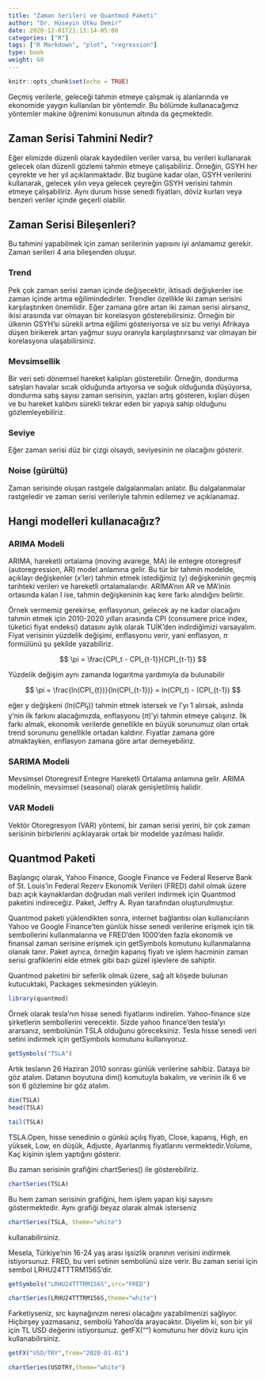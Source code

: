 ```yaml
---
title: "Zaman Serileri ve Quantmod Paketi"
author: "Dr. Hüseyin Utku Demir"
date: 2020-12-01T21:13:14-05:00
categories: ["R"]
tags: ["R Markdown", "plot", "regression"]
type: book
weight: 60
---
```


```r
knitr::opts_chunk$set(echo = TRUE)
```

Geçmiş verilerle, geleceği tahmin etmeye çalışmak iş alanlarında ve ekonomide yaygın kullanılan bir yöntemdir. Bu bölümde kullanacağımız yöntemler makine öğrenimi konusunun altında da geçmektedir.

## Zaman Serisi Tahmini Nedir?

Eğer elimizde düzenli olarak kaydedilen veriler varsa, bu verileri kullanarak gelecek olan düzenli gözlemi tahmin etmeye çalışabiliriz. Örneğin, GSYH her çeyrekte ve her yıl açıklanmaktadır. Biz bugüne kadar olan, GSYH verilerini kullanarak, gelecek yılın veya gelecek çeyreğin GSYH verisini tahmin etmeye çalışabiliriz. Aynı durum hisse senedi fiyatları, döviz kurları veya benzeri veriler içinde geçerli olabilir.

## Zaman Serisi Bileşenleri?

Bu tahmini yapabilmek için zaman serilerinin yapısını iyi anlamamız gerekir. Zaman serileri 4 ana bileşenden oluşur.

### Trend

Pek çok zaman serisi zaman içinde değişecektir, iktisadi değişkenler ise zaman içinde artma eğilimindedirler. Trendler özellikle iki zaman serisini karşılaştırıken önemlidir. Eğer zamana göre artan iki zaman serisi alırsanız, ikisi arasında var olmayan bir korelasyon gösterebilirsiniz. Örneğin bir ülkenin GSYH'si sürekli artma eğilimi gösteriyorsa ve siz bu veriyi Afrikaya düşen birikerek artan yağmur suyu oranıyla karşılaştırırsanız var olmayan bir korelasyona ulaşabilirsiniz. 

### Mevsimsellik

Bir veri seti dönemsel hareket kalıpları gösterebilir. Örneğin, dondurma satışları havalar sıcak olduğunda artıyorsa ve soğuk olduğunda düşüyorsa, dondurma satış sayısı zaman serisinin, yazları artış gösteren, kışları düşen ve bu hareket kalıbını sürekli tekrar eden bir yapıya sahip olduğunu gözlemleyebiliriz.

### Seviye

Eğer zaman serisi düz bir çizgi olsaydı, seviyesinin ne olacağını gösterir.

### Noise (gürültü)

Zaman serisinde oluşan rastgele dalgalanmaları anlatır. Bu dalgalanmalar rastgeledir ve zaman serisi verileriyle tahmin edilemez ve açıklanamaz.

## Hangi modelleri kullanacağız?

### ARIMA Modeli

ARIMA, hareketli ortalama (moving avarege, MA) ile entegre otoregresif (autoregression, AR) model anlamına gelir. Bu tür bir tahmin modelde, açıklayı değişkenler (x'ler) tahmin etmek istediğimiz (y) değişkeninin geçmiş tarihteki verileri ve hareketli ortalamalarıdır. ARIMA'nın AR ve MA'inin ortasında kalan I ise, tahmin değişkeninin kaç kere farkı alındığını belirtir. 

Örnek vermemiz gerekirse, enflasyonun, gelecek ay ne kadar olacağını tahmin etmek için 2010-2020 yılları arasında CPI (consumere price index, tüketici fiyat endeksi) datasını aylık olarak TUİK'den indirdiğimizi varsayalım. Fiyat verisinin yüzdelik değişimi, enflasyonu verir, yani enflasyon, $\pi$ formülünü şu şekilde yazabiliriz.

$$
\pi = \frac{CPI_t - CPI_{t-1}}{CPI_{t-1}}
$$

Yüzdelik değişim aynı zamanda logaritma yardımıyla da bulunabilir

$$
\pi = \frac{ln(CPI_{t})}{ln(CPI_{t-1})} = ln(CPI_t) - (CPI_{t-1})
$$

eğer y değişkeni ($ln(CPI_{t})$) tahmin etmek istersek ve I'yı 1 alırsak, aslında y'nin ilk farkını alacağımızda, enflasyonu ($\pi$)'yi tahmin etmeye çalışırız. İlk farkı almak, ekonomik verilerde genellikle en büyük sorunumuz olan ortak trend sorununu genellikle ortadan kaldırır. Fiyatlar zamana göre atmaktayken, enflasyon zamana göre artar demeyebiliriz. 

### SARIMA Modeli

Mevsimsel Otoregresif Entegre Hareketli Ortalama anlamına gelir. ARIMA modelinin, mevsimsel (seasonal) olarak genişletilmiş halidir. 

### VAR Modeli

Vektör Otoregresyon (VAR) yöntemi, bir zaman serisi yerini, bir çok zaman serisinin birbirlerini açıklayarak ortak bir modelde yazılması halidir.


## Quantmod Paketi

Başlangıç olarak, Yahoo Finance, Google Finance ve Federal Reserve Bank of St. Louis'in Federal Rezerv Ekonomik Verileri (FRED) dahil olmak üzere bazı açık kaynaklardan doğrudan mali verileri indirmek için Quantmod paketini indireceğiz. Paket, Jeffry A. Ryan tarafından oluşturulmuştur.

Quantmod paketi yüklendikten sonra, internet bağlantısı olan kullanıcıların Yahoo ve Google Finance'ten günlük hisse senedi verilerine erişmek için tik sembollerini kullanmalarına ve FRED'den 1000'den fazla ekonomik ve finansal zaman serisine erişmek için getSymbols komutunu kullanmalarına olanak tanır. Paket ayrıca, örneğin kapanış fiyatı ve işlem hacminin zaman serisi grafiklerini elde etmek gibi bazı güzel işlevlere de sahiptir. 

Quantmod paketini bir seferlik olmak üzere, sağ alt köşede bulunan kutucuktaki, Packages sekmesinden yükleyin.


```r
library(quantmod)
```

Örnek olarak tesla'nın hisse senedi fiyatlarını indirelim. Yahoo-finance size şirketlerin sembollerini verecektir. Sizde yahoo finance'den tesla'yı ararsanız, sembolünün TSLA olduğunu göreceksiniz. Tesla hisse senedi veri setini indirmek için getSymbols komutunu kullanıyoruz.

```r
getSymbols("TSLA")
```

Artık teslanın 26 Haziran 2010 sonrası günlük verilerine sahibiz. Dataya bir göz atalım. Datanın boyutuna dim() komutuyla bakalım, ve verinin ilk 6  ve son 6 gözlemine bir göz atalım.

```r
dim(TSLA)
head(TSLA)
```

```r
tail(TSLA)
```

TSLA.Open, hisse senedinin o günkü açılış fiyatı, Close, kapanış, High, en yüksek, Low, en düşük, Adjuste, Ayarlanmış fiyatlarını vermektedir.Volume, Kaç kişinin işlem yaptığını gösterir.

Bu zaman serisinin grafiğini chartSeries() ile gösterebiliriz.

```r
chartSeries(TSLA)
```


Bu hem zaman serisinin grafiğini, hem işlem yapan kişi sayısını göstermektedir. Aynı grafiği beyaz olarak almak isterseniz

```r
chartSeries(TSLA, theme="white")
```

kullanabilirsiniz.

Mesela, Türkiye'nin 16-24 yaş arası işsizlik oranının verisini indirmek istiyorsunuz. FRED, bu veri setinin sembolünü size verir. Bu zaman serisi için sembol LRHU24TTTRM156S'dir.

```r
getSymbols("LRHU24TTTRM156S",src="FRED")
```

```r
chartSeries(LRHU24TTTRM156S,theme="white") 
```

Farketiyseniz, src kaynağınızın neresi olacağını yazabilmenizi sağlıyor. Hiçbirşey yazmasanız, sembolü Yahoo'da arayacaktır. Diyelim ki, son bir yıl için TL USD değerini istiyorsunuz. getFX("") komutunu her döviz kuru için kullanabilirsiniz.

```r
getFX("USD/TRY",from="2020-01-01")
```

```r
chartSeries(USDTRY,theme="white") 
```


